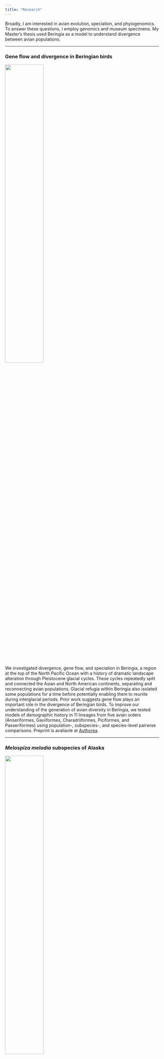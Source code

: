```yaml
---
title: "Research"
---
```

Broadly, I am interested in avian evolution, speciation, and phylogenomics. To answer these questions, I employ genomics and museum specimens. My Master's thesis used Beringia as a model to understand divergence between avian populations.

***
### Gene flow and divergence in Beringian birds
![](/Users/coliverbrown/Documents/GitHub/coliverbrown.github.io/media/turnstone-2.jpg){width=50%}

We investigated divergence, gene flow, and speciation in Beringia, a region at the top of the North Pacific Ocean with a history of dramatic landscape alteration through Pleistocene glacial cycles. These cycles repeatedly split and connected the Asian and North American continents, separating and reconnecting avian populations. Glacial refugia within Beringia also isolated some populations for a time before potentially enabling them to reunite during interglacial periods. Prior work suggests gene flow plays an important role in the divergence of Beringian birds. To improve our understanding of the generation of avian diversity in Beringia, we tested models of demographic history in 11 lineages from five avian orders (Anseriformes, Gaviiformes, Charadriiformes, Piciformes, and Passeriformes) using population-, subspecies-, and species-level pairwise comparisons. Preprint is avaliavle at [Authorea](https://doi.org/10.22541/au.173868009.93699733/v1).

***
### *Melospiza melodia* subspecies of Alaska
![](/Users/coliverbrown/Documents/GitHub/coliverbrown.github.io/media/melospiza_drawer.jpg){width=50%}

With over 5 recognized subspecies, the Song Sparrow complex of Alaska provides a unique way to study local adaption and variation. Song Sparrows occur across southern Alaska from Attu Island to southeast Alaska, and from west to east these populations demonstrate striking body size differences (larger-to-smaller) and a change from a sedentary to a migratory/partially migratory life-history strategy. We looked at both phenotypic and genomic variation to examine local adaptation in Alaska. Preprint is available at [biorxiv](https://www.biorxiv.org/content/10.1101/2024.05.21.595201v1).
